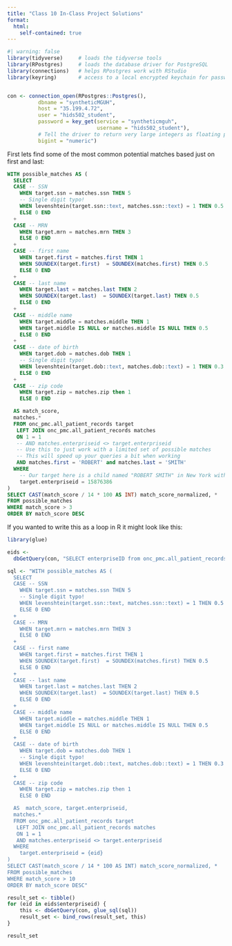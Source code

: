 ```yaml
---
title: "Class 10 In-Class Project Solutions"
format: 
  html:
    self-contained: true
---
```


```r
#| warning: false
library(tidyverse)     # loads the tidyverse tools
library(RPostgres)     # loads the database driver for PostgreSQL
library(connections)   # helps RPostgres work with RStudio
library(keyring)       # access to a local encrypted keychain for passwords


con <- connection_open(RPostgres::Postgres(),
          dbname = "syntheticMGUH",
          host = "35.199.4.72",
          user = "hids502_student",
          password = key_get(service = "syntheticmguh", 
                             username = "hids502_student"),
          # Tell the driver to return very large integers as floating point (vs truncating them)
          bigint = "numeric")
```

First lets find some of the most common potential matches based just on first and last:

```sql
WITH possible_matches AS (
  SELECT 
  CASE -- SSN
    WHEN target.ssn = matches.ssn THEN 5
    -- Single digit typo!
    WHEN levenshtein(target.ssn::text, matches.ssn::text) = 1 THEN 0.5
    ELSE 0 END
  +
  CASE -- MRN
    WHEN target.mrn = matches.mrn THEN 3
    ELSE 0 END
  +
  CASE -- first name
    WHEN target.first = matches.first THEN 1
    WHEN SOUNDEX(target.first)  = SOUNDEX(matches.first) THEN 0.5
    ELSE 0 END
  + 
  CASE -- last name 
    WHEN target.last = matches.last THEN 2 
    WHEN SOUNDEX(target.last)  = SOUNDEX(target.last) THEN 0.5
    ELSE 0 END
  +
  CASE -- middle name 
    WHEN target.middle = matches.middle THEN 1 
    WHEN target.middle IS NULL or matches.middle IS NULL THEN 0.5
    ELSE 0 END
  + 
  CASE -- date of birth
    WHEN target.dob = matches.dob THEN 1 
    -- Single digit typo!
    WHEN levenshtein(target.dob::text, matches.dob::text) = 1 THEN 0.3
    ELSE 0 END
  + 
  CASE -- zip code
    WHEN target.zip = matches.zip then 1 
    ELSE 0 END

  AS match_score,
  matches.*
  FROM onc_pmc.all_patient_records target
   LEFT JOIN onc_pmc.all_patient_records matches
   ON 1 = 1
   -- AND matches.enterpriseid <> target.enterpriseid
   -- Use this to just work with a limited set of possible matches
   -- This will speed up your queries a bit when working
   AND matches.first = 'ROBERT' and matches.last = 'SMITH'
  WHERE 
    -- Our target here is a child named "ROBERT SMITH" in New York with a birth date of 1998-12-22
    target.enterpriseid = 15876386
)
SELECT CAST(match_score / 14 * 100 AS INT) match_score_normalized, * 
FROM possible_matches
WHERE match_score > 3
ORDER BY match_score DESC
```

If you wanted to write this as a loop in R it might look like this:

```r
library(glue)

eids <- 
  dbGetQuery(con, "SELECT enterpriseID from onc_pmc.all_patient_records WHERE first = 'JAMES' and last = 'SMITH' LIMIT 100")

sql <- "WITH possible_matches AS (
  SELECT 
  CASE -- SSN
    WHEN target.ssn = matches.ssn THEN 5
    -- Single digit typo!
    WHEN levenshtein(target.ssn::text, matches.ssn::text) = 1 THEN 0.5
    ELSE 0 END
  +
  CASE -- MRN
    WHEN target.mrn = matches.mrn THEN 3
    ELSE 0 END
  +
  CASE -- first name
    WHEN target.first = matches.first THEN 1
    WHEN SOUNDEX(target.first)  = SOUNDEX(matches.first) THEN 0.5
    ELSE 0 END
  + 
  CASE -- last name 
    WHEN target.last = matches.last THEN 2 
    WHEN SOUNDEX(target.last)  = SOUNDEX(target.last) THEN 0.5
    ELSE 0 END
  +
  CASE -- middle name 
    WHEN target.middle = matches.middle THEN 1 
    WHEN target.middle IS NULL or matches.middle IS NULL THEN 0.5
    ELSE 0 END
  + 
  CASE -- date of birth
    WHEN target.dob = matches.dob THEN 1 
    -- Single digit typo!
    WHEN levenshtein(target.dob::text, matches.dob::text) = 1 THEN 0.3
    ELSE 0 END
  + 
  CASE -- zip code
    WHEN target.zip = matches.zip then 1 
    ELSE 0 END

  AS  match_score, target.enterpriseid,
  matches.*
  FROM onc_pmc.all_patient_records target
   LEFT JOIN onc_pmc.all_patient_records matches
   ON 1 = 1
   AND matches.enterpriseid <> target.enterpriseid
  WHERE 
    target.enterpriseid = {eid}
)
SELECT CAST(match_score / 14 * 100 AS INT) match_score_normalized, * 
FROM possible_matches
WHERE match_score > 10
ORDER BY match_score DESC"

result_set <- tibble()
for (eid in eids$enterpriseid) {
    this <- dbGetQuery(con, glue_sql(sql))
    result_set <- bind_rows(result_set, this)
}

result_set
```

